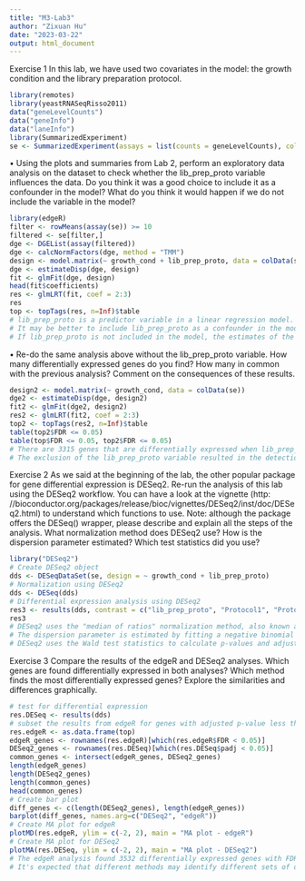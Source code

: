 ```yaml
---
title: "M3-Lab3"
author: "Zixuan Hu"
date: "2023-03-22"
output: html_document
---
```

Exercise 1
In this lab, we have used two covariates in the model: the growth condition and the library preparation protocol.
```r
library(remotes)
library(yeastRNASeqRisso2011)
data("geneLevelCounts")
data("geneInfo")
data("laneInfo")
library(SummarizedExperiment)
se <- SummarizedExperiment(assays = list(counts = geneLevelCounts), colData = laneInfo, rowData = geneInfo)
```
• Using the plots and summaries from Lab 2, perform an exploratory data analysis on the dataset to check whether the lib_prep_proto variable influences the data. Do you think it was a good choice to include it as a confounder in the model? What do you think it would happen if we do not include the variable in the model?
```r
library(edgeR)
filter <- rowMeans(assay(se)) >= 10
filtered <- se[filter,]
dge <- DGEList(assay(filtered))
dge <- calcNormFactors(dge, method = "TMM")
design <- model.matrix(~ growth_cond + lib_prep_proto, data = colData(se))
dge <- estimateDisp(dge, design)
fit <- glmFit(dge, design)
head(fit$coefficients)
res <- glmLRT(fit, coef = 2:3)
res
top <- topTags(res, n=Inf)$table
# lib_prep_proto is a predictor variable in a linear regression model.
# It may be better to include lib_prep_proto as a confounder in the model. Including it as a confounder can help to control for its potential influence on the relationship between the outcome variable and other predictor variables.
# If lib_prep_proto is not included in the model, the estimates of the coefficients of the other predictor variables may be biased and potentially confounded by lib_prep_proto. Additionally, not including lib_prep_proto in the model may lead to a loss of predictive accuracy.
```
• Re-do the same analysis above without the lib_prep_proto variable. How many differentially expressed genes do you find? How many in common with the previous analysis? Comment on the consequences of these results.
```r
design2 <- model.matrix(~ growth_cond, data = colData(se))
dge2 <- estimateDisp(dge, design2)
fit2 <- glmFit(dge2, design2)
res2 <- glmLRT(fit2, coef = 2:3)
top2 <- topTags(res2, n=Inf)$table
table(top2$FDR <= 0.05)
table(top$FDR <= 0.05, top2$FDR <= 0.05)
# There are 3315 genes that are differentially expressed when lib_prep_proto is not included. There are 2,219 genes that were found to be differentially expressed in the previous analysis.
# The exclusion of the lib_prep_proto variable resulted in the detection of more differentially expressed genes, although it is important to note that the comparison is between two different designs, and thus the difference in the number of differentially expressed genes cannot be solely attributed to the exclusion of the lib_prep_proto variable.
```
Exercise 2
As we said at the beginning of the lab, the other popular package for gene differential expression is DESeq2.
Re-run the analysis of this lab using the DESeq2 workflow. You can have a look at the vignette (http: //bioconductor.org/packages/release/bioc/vignettes/DESeq2/inst/doc/DESeq2.html) to understand which functions to use.
Note: although the package offers the DESeq() wrapper, please describe and explain all the steps of the analysis.
What normalization method does DESeq2 use? How is the dispersion parameter estimated? Which test statistics did you use?
```r
library("DESeq2")
# Create DESeq2 object
dds <- DESeqDataSet(se, design = ~ growth_cond + lib_prep_proto)
# Normalization using DESeq2
dds <- DESeq(dds)
# Differential expression analysis using DESeq2
res3 <- results(dds, contrast = c("lib_prep_proto", "Protocol1", "Protocol2"), test = "Wald")
res3
# DESeq2 uses the "median of ratios" normalization method, also known as "DESeq normalization", which accounts for differences in sequencing depth and RNA composition between samples.
# The dispersion parameter is estimated by fitting a negative binomial model to the read counts. This model includes the technical variability estimated from the replicate samples and the biological variability estimated from the entire dataset.
# DESeq2 uses the Wald test statistics to calculate p-values and adjusted p-values for hypothesis testing.
```
Exercise 3
Compare the results of the edgeR and DESeq2 analyses. Which genes are found differentially expressed in both analyses? Which method finds the most differentially expressed genes? Explore the similarities and differences graphically.
```r
# test for differential expression
res.DESeq <- results(dds)
# subset the results from edgeR for genes with adjusted p-value less than 0.05
res.edgeR <- as.data.frame(top)
edgeR_genes <- rownames(res.edgeR)[which(res.edgeR$FDR < 0.05)]
DESeq2_genes <- rownames(res.DESeq)[which(res.DESeq$padj < 0.05)]
common_genes <- intersect(edgeR_genes, DESeq2_genes)
length(edgeR_genes)
length(DESeq2_genes)
length(common_genes)
head(common_genes)
# Create bar plot
diff_genes <- c(length(DESeq2_genes), length(edgeR_genes))
barplot(diff_genes, names.arg=c("DESeq2", "edgeR"))
# Create MA plot for edgeR
plotMD(res.edgeR, ylim = c(-2, 2), main = "MA plot - edgeR")
# Create MA plot for DESeq2
plotMA(res.DESeq, ylim = c(-2, 2), main = "MA plot - DESeq2")
# The edgeR analysis found 3532 differentially expressed genes with FDR <= 0.05, while the DESeq2 analysis found 538 differentially expressed genes with FDR <= 0.05. Among the 538 genes identified by DESeq2, 416 were unique to DESeq2 and 122 were also identified by edgeR. The 122 genes found by both methods are: "YLR303W", "YHR018C", "YJR137C", "YDR508C", "YCL018W", and "YML081C-A".
# It's expected that different methods may identify different sets of differentially expressed genes due to differences in their underlying statistical models and assumptions. In this case, edgeR identified more differentially expressed genes than DESeq2, but it's possible that some of these genes are false positives or not biologically relevant.
```